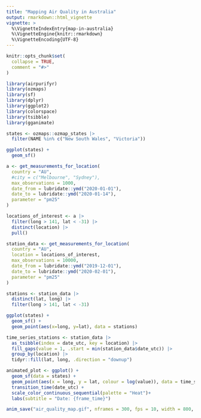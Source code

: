 ```yaml
---
title: "Mapping Air Quality in Australia"
output: rmarkdown::html_vignette
vignette: >
  %\VignetteIndexEntry{map-in-australia}
  %\VignetteEngine{knitr::rmarkdown}
  %\VignetteEncoding{UTF-8}
---
```


```r
knitr::opts_chunk$set(
  collapse = TRUE,
  comment = "#>"
)
```

```r
library(airpurifyr)
library(ozmaps)
library(sf)
library(dplyr)
library(ggplot2)
library(colorspace)
library(tsibble)
library(gganimate)

states <- ozmaps::ozmap_states |>
  filter(NAME %in% c("New South Wales", "Victoria"))

ggplot(states) +
  geom_sf()
```

```r
a <- get_measurements_for_location(
  country = "AU", 
  #city = c("Melbourne", "Sydney"),
  max_observations = 1000, 
  date_from = lubridate::ymd("2020-01-01"),
  date_to = lubridate::ymd("2020-01-14"),
  parameter = "pm25"
)

locations_of_interest <- a |>
  filter(long > 141, lat < -31) |>
  distinct(location) |>
  pull()

station_data <- get_measurements_for_location(
  country = "AU",
  location = locations_of_interest,
  max_observations = 10000,
  date_from = lubridate::ymd("2019-12-01"),
  date_to = lubridate::ymd("2020-02-01"),
  parameter = "pm25"
)
```

```r
stations <- station_data |>
  distinct(lat, long) |>
  filter(long > 141, lat < -31)

ggplot(states) +
  geom_sf() +
  geom_point(aes(x=long, y=lat), data = stations)
```

```r
time_series_stations <- station_data |>
  as_tsibble(index = date_utc, key = location) |>
  fill_gaps(value = 1, .start = min(station_data$date_utc)) |>
  group_by(location) |>
  tidyr::fill(lat, long, .direction = "downup")

animated_plot <- ggplot() +
  geom_sf(data = states) +
  geom_point(aes(x = long, y = lat, colour = log(value)), data = time_series_stations) +
  transition_time(date_utc) +
  scale_color_continuous_sequential(palette = "Heat")+
  labs(subtitle = "Date: {frame_time}")

anim_save("air_quality_map.gif", nframes = 300, fps = 10, width = 800, height = 600, animation = animated_plot, renderer = gifski_renderer())


```

